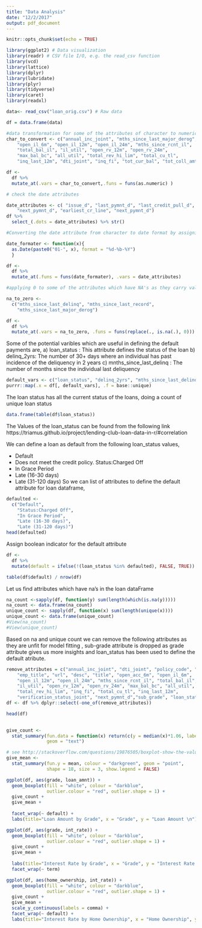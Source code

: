---
title: "Data Analysis"
date: "12/2/2017"
output: pdf_document
---

```{r setup, include=FALSE}
knitr::opts_chunk$set(echo = TRUE)
```

```{R Libraries}
library(ggplot2) # Data visualization
library(readr) # CSV file I/O, e.g. the read_csv function
library(vcd)
library(lattice)
library(dplyr)
library(lubridate)
library(plyr)
library(tidyverse)
library(caret)
library(readxl)
```

```{r code}
data<- read_csv("loan_orig.csv") # Raw data
```

```{r convert to data frame}
df = data.frame(data)

```

```{r}
#data transformation for some of the attributes of character to numeric
char_to_convert <- c("annual_inc_joint", "mths_since_last_major_derog", "open_acc_6m",
    "open_il_6m", "open_il_12m", "open_il_24m", "mths_since_rcnt_il",
    "total_bal_il", "il_util", "open_rv_12m", "open_rv_24m",
    "max_bal_bc", "all_util", "total_rev_hi_lim", "total_cu_tl",
    "inq_last_12m", "dti_joint", "inq_fi", "tot_cur_bal", "tot_coll_amt")

df <-
  df %>%
  mutate_at(.vars = char_to_convert,.funs = funs(as.numeric) )

```

```{r}
# check the date attributes

date_attributes <- c( "issue_d", "last_pymnt_d", "last_credit_pull_d",
    "next_pymnt_d", "earliest_cr_line", "next_pymnt_d")
df %>%
  select_(.dots = date_attributes) %>% str()

```

```{r}
#Converting the date attribute from character to date format by assigning the 1st of the mont

date_formater <- function(x){
  as.Date(paste0("01-", x), format = "%d-%b-%Y")
  } 

df <-
  df %>%
  mutate_at(.funs = funs(date_formater), .vars = date_attributes)
```

```{r}
#applying 0 to some of the attributes which have NA's as they carry valuable information and will be helpul in modelling  

na_to_zero <-
  c("mths_since_last_delinq", "mths_since_last_record",
    "mths_since_last_major_derog")

df <- 
  df %>%
  mutate_at(.vars = na_to_zero, .funs = funs(replace(., is.na(.), 0)))
```

Some of the potential varibles which are useful in defining the default payments are,
a) loan_status : This attribute defines the status of the loan
b) delinq_2yrs: The number of 30+ days where an individual has past incidence of the deliquency in 2 years
c) mnths_since_last_delinq : The number of months since the individual last deliquency 

```{r}
default_vars <- c("loan_status", "delinq_2yrs", "mths_since_last_delinq")
purrr::map(.x = df[, default_vars], .f = base::unique)
```

The loan status has all the current status of the loans, doing a count of unique loan status

```{r}
data.frame(table(df$loan_status))
```

The Values of the loan_status can be found from the following link https://triamus.github.io/project/lending-club-loan-data-in-r/#correlation

We can define a loan as default from the following loan_status values,

* Default
* Does not meet the credit policy. Status:Charged Off
* In Grace Period
* Late (16-30 days)
* Late (31-120 days)
So we can list of attributes to define the default attribute for loan dataframe,

```{r}
defaulted <- 
  c("Default", 
    "Status:Charged Off", 
    "In Grace Period", 
    "Late (16-30 days)", 
    "Late (31-120 days)")
head(defaulted)
```
Assign boolean indicator for the default attribute

```{r}
df <-
  df %>%
  mutate(default = ifelse(!(loan_status %in% defaulted), FALSE, TRUE))

```

```{r}
table(df$default) / nrow(df)
```

Let us find attributes which have na's in the loan dataFrame

```{r}

na_count <-sapply(df, function(y) sum(length(which(is.na(y)))))
na_count <- data.frame(na_count)
unique_count <- sapply(df, function(x) sum(length(unique(x))))
unique_count <- data.frame(unique_count)
#View(na_count)
#View(unique_count)

```

Based on na and unique count we can remove the following attributes as they are unfit for model fitting , sub-grade attribute is dropped as grade attribute gives us more insights and loan_status has been used to define the default atribute.

```{r}
remove_attributes = c("annual_inc_joint", "dti_joint", "policy_code", "id", "member_id",
    "emp_title", "url", "desc", "title", "open_acc_6m", "open_il_6m", 
    "open_il_12m", "open_il_24m", "mths_since_rcnt_il", "total_bal_il", 
    "il_util", "open_rv_12m", "open_rv_24m", "max_bal_bc", "all_util",
    "total_rev_hi_lim", "inq_fi", "total_cu_tl", "inq_last_12m",
    "verification_status_joint", "next_pymnt_d","sub_grade", "loan_status")
df <- df %>% dplyr::select(-one_of(remove_attributes))

head(df)
  
```

```{r}
give_count <- 
  stat_summary(fun.data = function(x) return(c(y = median(x)*1.06, label = length(x))),
               geom = "text")

# see http://stackoverflow.com/questions/19876505/boxplot-show-the-value-of-mean
give_mean <- 
  stat_summary(fun.y = mean, colour = "darkgreen", geom = "point", 
               shape = 18, size = 3, show.legend = FALSE)
```

```{r}
ggplot(df, aes(grade, loan_amnt)) +
  geom_boxplot(fill = "white", colour = "darkblue", 
               outlier.colour = "red", outlier.shape = 1) +
  give_count +
  give_mean +
  
  facet_wrap(~ default) +
  labs(title="Loan Amount by Grade", x = "Grade", y = "Loan Amount \n")

```

```{r}
ggplot(df, aes(grade, int_rate)) +
  geom_boxplot(fill = "white", colour = "darkblue", 
               outlier.colour = "red", outlier.shape = 1) +
  give_count +
  give_mean +
  
  labs(title="Interest Rate by Grade", x = "Grade", y = "Interest Rate \n") +
  facet_wrap(~ term)

ggplot(df, aes(home_ownership, int_rate)) +
  geom_boxplot(fill = "white", colour = "darkblue", 
               outlier.colour = "red", outlier.shape = 1) +
  give_count +
  give_mean +
  scale_y_continuous(labels = comma) +
  facet_wrap(~ default) +
  labs(title="Interest Rate by Home Ownership", x = "Home Ownership", y = "Interest Rate \n")
```